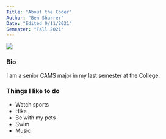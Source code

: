 ```yaml
---
Title: "About the Coder"
Author: "Ben Sharrer"
Date: "Edited 9/11/2021"
Semester: "Fall 2021"
---
```


![](https://drive.google.com/file/d/1E9r_7WKNuUUDxdl0PskE8cu5H51Sfkiz/view?usp=sharing)

### Bio 

I am a senior CAMS major in my last semester at the College. 

### Things I like to do

+ Watch sports
+ Hike
+ Be with my pets
+ Swim
+ Music
